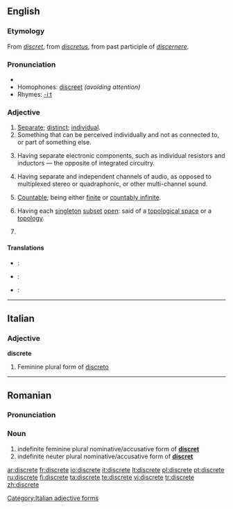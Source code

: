 {{wikipedia|dab=Discrete}}
==English==

===Etymology===
From {{OF.}} ''[[discret]]'', from {{L.}} ''[[discretus]]'', from past participle of ''[[discernere]]''.

===Pronunciation===
*{{audio|en-us-discrete.ogg|Audio (US)}}
*Homophones: [[discreet]] ''(avoiding attention)''
*Rhymes: [[Rhymes:English:-iːt|-iːt]]

===Adjective===
{{en-adj}}

# [[separate|Separate]]; [[distinct]]; [[individual]].
# Something that can be perceived individually and not as connected to, or part of something else.
# {{context|electrical engineering}} Having separate electronic components, such as individual resistors and inductors — the opposite of integrated circuitry.
# {{context|audio engineering}} Having separate and independent channels of audio, as opposed to multiplexed stereo or quadraphonic, or other multi-channel sound.
#{{rfv-sense}} {{context|finite|_|mathematics|of a set}} [[countable|Countable]]; being either [[finite]] or [[countably infinite]].
# {{topology}} Having each [[singleton]] [[subset]] [[open]]: said of a [[topological space]] or a [[topology]].
# {{misspelling of|discreet}}

====Translations====
{{checktrans-top}}
* {{ttbc|French}}: {{t+|fr|distinct}}
* {{ttbc|Italian}}: {{t-|it|discreto}}
{{checktrans-mid}}
* {{ttbc|German}}: {{t+|de|diskret}}
{{checktrans-bottom}}

----

==Italian==

===Adjective===
'''discrete''' {{f}}

# Feminine plural form of [[discreto]]

[[Category:Italian adjective forms]]

----

==Romanian==

===Pronunciation===
{{IPA|[dis'kre.te]|lang=ro}}

===Noun===
{{infl|ro|adjective form}}

# indefinite feminine plural nominative/accusative form of '''[[discret]]'''
# indefinite neuter plural nominative/accusative form of '''[[discret]]'''

[[ar:discrete]]
[[fr:discrete]]
[[io:discrete]]
[[it:discrete]]
[[lt:discrete]]
[[pl:discrete]]
[[pt:discrete]]
[[ru:discrete]]
[[fi:discrete]]
[[ta:discrete]]
[[te:discrete]]
[[vi:discrete]]
[[tr:discrete]]
[[zh:discrete]]
